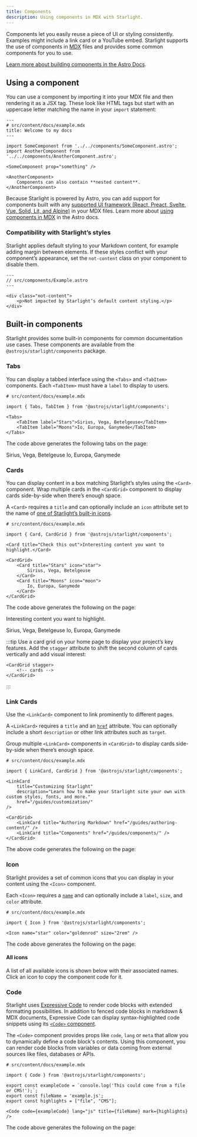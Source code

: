 ```yaml
---
title: Components
description: Using components in MDX with Starlight.
---
```


Components let you easily reuse a piece of UI or styling consistently.
Examples might include a link card or a YouTube embed.
Starlight supports the use of components in [MDX](https://mdxjs.com/) files and provides some common components for you to use.

[Learn more about building components in the Astro Docs](https://docs.astro.build/en/core-concepts/astro-components/).

## Using a component

You can use a component by importing it into your MDX file and then rendering it as a JSX tag.
These look like HTML tags but start with an uppercase letter matching the name in your `import` statement:

```mdx
---
# src/content/docs/example.mdx
title: Welcome to my docs
---

import SomeComponent from '../../components/SomeComponent.astro';
import AnotherComponent from '../../components/AnotherComponent.astro';

<SomeComponent prop="something" />

<AnotherComponent>
	Components can also contain **nested content**.
</AnotherComponent>
```

Because Starlight is powered by Astro, you can add support for components built with any [supported UI framework (React, Preact, Svelte, Vue, Solid, Lit, and Alpine)](https://docs.astro.build/en/core-concepts/framework-components/) in your MDX files.
Learn more about [using components in MDX](https://docs.astro.build/en/guides/markdown-content/#using-components-in-mdx) in the Astro docs.

### Compatibility with Starlight’s styles

Starlight applies default styling to your Markdown content, for example adding margin between elements.
If these styles conflict with your component’s appearance, set the `not-content` class on your component to disable them.

```astro 'class="not-content"'
---
// src/components/Example.astro
---

<div class="not-content">
	<p>Not impacted by Starlight’s default content styling.</p>
</div>
```

## Built-in components

Starlight provides some built-in components for common documentation use cases.
These components are available from the `@astrojs/starlight/components` package.

### Tabs


You can display a tabbed interface using the `<Tabs>` and `<TabItem>` components.
Each `<TabItem>` must have a `label` to display to users.

```mdx
# src/content/docs/example.mdx

import { Tabs, TabItem } from '@astrojs/starlight/components';

<Tabs>
	<TabItem label="Stars">Sirius, Vega, Betelgeuse</TabItem>
	<TabItem label="Moons">Io, Europa, Ganymede</TabItem>
</Tabs>
```

The code above generates the following tabs on the page:

<Tabs>
	<TabItem label="Stars">Sirius, Vega, Betelgeuse</TabItem>
	<TabItem label="Moons">Io, Europa, Ganymede</TabItem>
</Tabs>

### Cards


You can display content in a box matching Starlight’s styles using the `<Card>` component.
Wrap multiple cards in the `<CardGrid>` component to display cards side-by-side when there’s enough space.

A `<Card>` requires a `title` and can optionally include an `icon` attribute set to the name of [one of Starlight’s built-in icons](#all-icons).

```mdx
# src/content/docs/example.mdx

import { Card, CardGrid } from '@astrojs/starlight/components';

<Card title="Check this out">Interesting content you want to highlight.</Card>

<CardGrid>
	<Card title="Stars" icon="star">
		Sirius, Vega, Betelgeuse
	</Card>
	<Card title="Moons" icon="moon">
		Io, Europa, Ganymede
	</Card>
</CardGrid>
```

The code above generates the following on the page:

<Card title="Check this out">Interesting content you want to highlight.</Card>

<CardGrid>
	<Card title="Stars" icon="star">
		Sirius, Vega, Betelgeuse
	</Card>
	<Card title="Moons" icon="moon">
		Io, Europa, Ganymede
	</Card>
</CardGrid>

:::tip
Use a card grid on your home page to display your project’s key features.
Add the `stagger` attribute to shift the second column of cards vertically and add visual interest:

```astro
<CardGrid stagger>
	<!-- cards -->
</CardGrid>
```

:::

### Link Cards

Use the `<LinkCard>` component to link prominently to different pages.

A `<LinkCard>` requires a `title` and an [`href`](https://developer.mozilla.org/en-US/docs/Web/HTML/Element/a#href) attribute. You can optionally include a short `description` or other link attributes such as `target`.

Group multiple `<LinkCard>` components in `<CardGrid>` to display cards side-by-side when there’s enough space.

```mdx
# src/content/docs/example.mdx

import { LinkCard, CardGrid } from '@astrojs/starlight/components';

<LinkCard
	title="Customizing Starlight"
	description="Learn how to make your Starlight site your own with custom styles, fonts, and more."
	href="/guides/customization/"
/>

<CardGrid>
	<LinkCard title="Authoring Markdown" href="/guides/authoring-content/" />
	<LinkCard title="Components" href="/guides/components/" />
</CardGrid>
```

The above code generates the following on the page:


<LinkCard
	title="Customizing Starlight"
	description="Learn how to make your Starlight site your own with custom styles, fonts, and more."
	href="/guides/customization/"
/>

<CardGrid>
	<LinkCard title="Authoring Markdown" href="/guides/authoring-content/" />
	<LinkCard title="Components" href="/guides/components/" />
</CardGrid>

### Icon


Starlight provides a set of common icons that you can display in your content using the `<Icon>` component.

Each `<Icon>` requires a [`name`](#all-icons) and can optionally include a `label`, `size`, and `color` attribute.

```mdx
# src/content/docs/example.mdx

import { Icon } from '@astrojs/starlight/components';

<Icon name="star" color="goldenrod" size="2rem" />
```

The code above generates the following on the page:

<Icon name="star" color="goldenrod" size="2rem" />

#### All icons

A list of all available icons is shown below with their associated names. Click an icon to copy the component code for it.

<IconsList />

### Code

Starlight uses [Expressive Code](https://expressive-code.com/) to render code blocks with extended formatting possibilities. In addition to fenced code blocks in markdown & MDX documents, Expressive Code can display syntax-highlighted code snippets using its [`<Code>` component](https://expressive-code.com/key-features/code-component/).

The `<Code>` component provides props like `code`, `lang` or `meta` that allow you to dynamically define a code block's contents. Using this component, you can render code blocks from variables or data coming from external sources like files, databases or APIs.

```mdx
# src/content/docs/example.mdx

import { Code } from '@astrojs/starlight/components';

export const exampleCode = `console.log('This could come from a file or CMS!');`;
export const fileName = 'example.js';
export const highlights = ["file", "CMS"];

<Code code={exampleCode} lang="js" title={fileName} mark={highlights} />
```

The code above generates the following on the page:



<Code code={exampleCode} lang="js" title={fileName} mark={highlights} />
